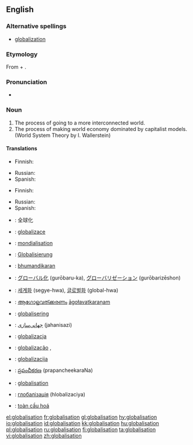 ==English==

===Alternative spellings===
*[[globalization]]

===Etymology===
From {{term|globalise}} + {{term|-ation}}.

===Pronunciation===
*{{rhymes|eɪʃǝn}}

===Noun===
{{wikipedia}}
{{en-noun|-}}

# The process of going to a more interconnected world.
# The process of making world economy dominated by capitalist models. (World System Theory by I. Wallerstein)

====Translations====
{{trans-top|process of going to a more interconnected world}}
* Finnish: {{t-|fi|globalisaatio}}
{{trans-mid}}
* Russian: {{t|ru|глобализация|f|tr=globalizácija|sc=Cyrl}}
* Spanish: {{t|es|globalización|f}}
{{trans-bottom}}

{{trans-top|process of making world economy dominated by capitalist models}}
* Finnish: {{t-|fi|globalisaatio}}
{{trans-mid}}
* Russian: {{t|ru|глобализация|f|tr=globalizácija|sc=Cyrl}}
* Spanish: {{t|es|mundialización|f}}
{{trans-bottom}}

{{checktrans-top}}
* {{ttbc|Chinese}}: 全球化
* {{ttbc|Czech}}: [[globalizace]] {{f}}
* {{ttbc|French}}: [[mondialisation]] {{f}}
* {{ttbc|German}}: [[Globalisierung]] {{f}}
* {{ttbc|Hindi}}: [[bhumandikaran]]
{{checktrans-mid}}
* {{ttbc|Japanese}}: [[グローバル化]] (gurōbaru-ka), [[グローバリゼーション]] (gurōbarizēshon)
* {{ttbc|Korean}}: [[세계화]] (segye-hwa), [[글로벌화]] (global-hwa)
* {{ttbc|Malayalam}}: [[ആഗോളവത്ക്കരണം]] [[āgołavatkaraņam]]
* {{ttbc|Norwegian}}: [[globalisering]]
* {{ttbc|Persian}}: [[جهانی‌سازی]] (jahanisazi)
* {{ttbc|Polish}}: [[globalizacja]] {{f}}
* {{ttbc|Portuguese}}: [[globalização]] {{f}},
* {{ttbc|Slovene}}: [[globalizacija]] {{f}}
* {{ttbc|Telugu}}: [[ప్రపంచీకరణ]] (prapancheekaraNa)
* {{ttbc|Swedish}}: [[globalisation]]
* {{ttbc|Ukrainian}}: [[глобалізація]] (hlobalizaciya)
* {{ttbc|Vietnamese}}: [[toàn cầu hoá]]
{{checktrans-bottom}}

[[el:globalisation]]
[[fr:globalisation]]
[[gl:globalisation]]
[[hy:globalisation]]
[[io:globalisation]]
[[id:globalisation]]
[[kk:globalisation]]
[[hu:globalisation]]
[[pl:globalisation]]
[[ru:globalisation]]
[[fi:globalisation]]
[[ta:globalisation]]
[[vi:globalisation]]
[[zh:globalisation]]